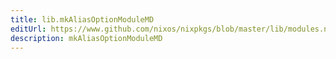 ```yaml
---
title: lib.mkAliasOptionModuleMD
editUrl: https://www.github.com/nixos/nixpkgs/blob/master/lib/modules.nix#L1217C25
description: mkAliasOptionModuleMD
---
```




<LinkCard
    title="Contribute Now!"
    description="API Documentation is done in our source code"
    href="https://www.github.com/nixos/nixpkgs/blob/master/lib/modules.nix#L1217C25"
/>

